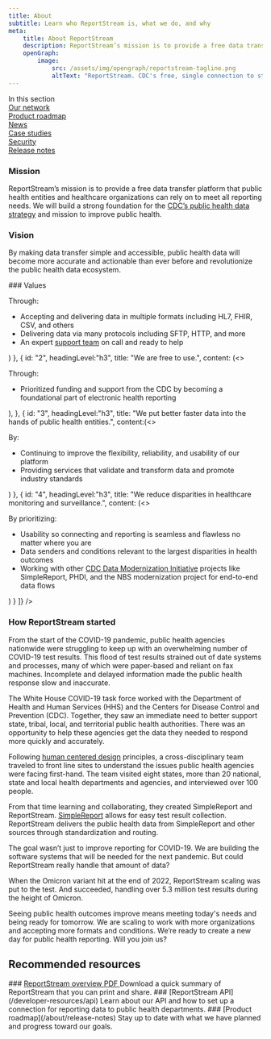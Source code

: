 ```yaml
---
title: About
subtitle: Learn who ReportStream is, what we do, and why
meta:
    title: About ReportStream
    description: ReportStream’s mission is to provide a free data transfer platform that organizations can rely on to meet all public health reporting needs.
    openGraph:
        image:
            src: /assets/img/opengraph/reportstream-tagline.png
            altText: "ReportStream. CDC's free, single connection to streamline your data transfer and improve public health. The words are surrounded by illustration of lines and boxes connected by colorful dots."
---
```

<HeroWrapper>
    <div className="grid-container">
        <div className="grid-row grid-gap margin-y-3">
            <div className="text-bold">In this section</div>
            <div>
                <A href="/about/our-network">Our network</A>
            </div>
            <div>
                <A href="/about/roadmap">Product roadmap</A>
            </div>
            <div>
                <A href="/about/news">News</A>
            </div>
            <div>
                <A href="/about/case-studies">Case studies</A>
            </div>
            <div>
                <A href="/about/security">Security</A>
            </div>
            <div>
                <A href="/about/release-notes">Release notes</A>
            </div>
        </div>
    </div>
</HeroWrapper>
<HeroWrapper className="bg-blue-5">
    <section className="usa-section grid-container">
        <div className="grid-row grid-gap margin-bottom-205">
            <div className="grid-col-6">
                <h3 className="margin-top-0">Mission</h3>
                <div className="border-top-05  border-primary">
                    <p className="font-sans-lg">ReportStream’s mission is to provide a free data transfer platform that public health entities and healthcare organizations can rely on to meet all reporting needs. We will build a strong foundation for the <A href="https://www.cdc.gov/ophdst/public-health-data-strategy/index.html">CDC’s public health data strategy</A> and mission to improve public health.</p>
                </div>
            </div>
            <div className="grid-col-6">
                <h3 className="margin-top-0">Vision</h3>
                <div className="border-top-05  border-primary">
                    <p className="font-sans-lg">By making data transfer simple and accessible, public health data will become more accurate and actionable than ever before and revolutionize the public health data ecosystem.</p>
                </div>
            </div>
        </div>
        ### Values
        <Accordion isAlternate multiselectable={true} items={[
            {
                id: "1",
                headingLevel:"h3",
                title:"We meet our partners where they are.",
                content:(<>
                    <p>Through:</p>
                    <ul>
                        <li>Accepting and delivering data in multiple formats including HL7, FHIR, CSV, and others</li>
                        <li>Delivering data via many protocols including SFTP, HTTP, and more</li>
                        <li>An expert <A href="/support">support team</A> on call and ready to help</li>
                    </ul>
                </>)
            },
            {
                id: "2",
                headingLevel:"h3",
                title: "We are free to use.",
                content: (<>
                    <p>Through:</p>
                    <ul>
                        <li>Prioritized funding and support from the CDC by becoming a foundational part of electronic health reporting</li>
                    </ul>
                </>),
            },
            {
                id: "3",
                headingLevel:"h3",
                title: "We put better faster data into the hands of public health entities.",
                content:(<>
                    <p>By:</p>
                    <ul>
                        <li>Continuing to improve the flexibility, reliability, and usability of our platform</li>
                        <li>Providing services that validate and transform data and promote industry standards</li>
                    </ul>
                </>)
            },
            {
            id: "4",
            headingLevel:"h3",
            title: "We reduce disparities in healthcare monitoring and surveillance.",
            content: (<>
                    <p>By prioritizing:</p>
                    <ul>
                        <li>Usability so connecting and reporting is seamless and flawless no matter where you are</li>
                        <li>Data senders and conditions relevant to the largest disparities in health outcomes</li>
                        <li>Working with other <A href="https://www.cdc.gov/surveillance/data-modernization/index.html" target="_blank">CDC Data Modernization Initiative</A> projects like SimpleReport, PHDI, and the NBS modernization project for end-to-end data flows</li>
                    </ul>
                </>)
            }
        ]} />
    </section>
</HeroWrapper>
<HeroWrapper>
    <GridContainer className="usa-section usa-prose">
        <h3 className="margin-top-0">How ReportStream started</h3>
        <Tile>
            <Grid col="9" className="font-sans-lg">
                <p>From the start of the COVID-19 pandemic, public health agencies nationwide were struggling to keep up with an overwhelming number of COVID-19 test results. This flood of test results strained out of date systems and processes, many of which were paper-based and reliant on fax machines. Incomplete and delayed information made the public health response slow and inaccurate.</p>
                <p>The White House COVID-19 task force worked with the Department of Health and Human Services (HHS) and the Centers for Disease Control and Prevention (CDC). Together, they saw an immediate need to better support state, tribal, local, and territorial public health authorities. There was an opportunity to help these agencies get the data they needed to respond more quickly and accurately.</p>
                <p>Following <A href="https://digital.gov/topics/user-centered-design/" target="_blank">human centered design</A> principles, a cross-disciplinary team traveled to front line sites to understand the issues public health agencies were facing first-hand. The team visited eight states, more than 20 national, state and local health departments and agencies, and interviewed over 100 people.</p>
                <p>From that time learning and collaborating, they created SimpleReport and ReportStream. <A href="https://www.simplereport.gov/" target="_blank">SimpleReport</A> allows for easy test result collection. ReportStream delivers the public health data from SimpleReport and other sources through standardization and routing.</p>
                <p>The goal wasn’t just to improve reporting for COVID-19. We are building the software systems that will be needed for the next pandemic. But could ReportStream really handle that amount of data?</p>
                <p>When the Omicron variant hit at the end of 2022, ReportStream scaling was put to the test. And succeeded, handling over 5.3 million test results during the height of Omicron.</p>
                <p>Seeing public health outcomes improve means meeting today's needs and being ready for tomorrow. We are scaling to work with more organizations and accepting more formats and conditions. We’re ready to create a new day for public health reporting. Will you join us?</p>
            </Grid>
        </Tile>
    </GridContainer>
</HeroWrapper>
<HeroWrapper className="bg-blue-5">
    <section className="usa-section grid-container">
        <h2 className="margin-top-0">Recommended resources</h2>
        <CardGroup>
            <Card gridLayout={{col: "fill"}}>
                <CardHeader typeof="div">
                    ### <A href="/assets/pdf/ReportStream_Onepager_20240605.pdf" target="_blank">ReportStream overview PDF <Icon name='FileDownload'/></A>
                </CardHeader>
                <CardBody>
                    Download a quick summary of ReportStream that you can print and share.
                </CardBody>
            </Card>
            <Card gridLayout={{col: "fill"}}>
                <CardHeader typeof="div">
                    ### [ReportStream API](/developer-resources/api)
                </CardHeader>
                <CardBody>
                    Learn about our API and how to set up a connection for reporting data to public health departments.
                </CardBody>
            </Card>
            <Card gridLayout={{col: "fill"}}>
                <CardHeader typeof="div">
                    ### [Product roadmap](/about/release-notes)
                </CardHeader>
                <CardBody>
                    Stay up to date with what we have planned and progress toward our goals.
                </CardBody>
            </Card>
        </CardGroup>
    </section>
</HeroWrapper>